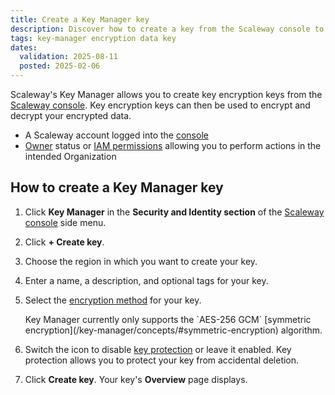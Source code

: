 ```yaml
---
title: Create a Key Manager key
description: Discover how to create a key from the Scaleway console to decrypt your data using Scaleway's Key Manager.
tags: key-manager encryption data key
dates:
  validation: 2025-08-11
  posted: 2025-02-06
---
```



Scaleway's Key Manager allows you to create key encryption keys from the [Scaleway console](https://console.scaleway.com). Key encryption keys can then be used to encrypt and decrypt your encrypted data.

<Requirements />

- A Scaleway account logged into the [console](https://console.scaleway.com)
- [Owner](/iam/concepts/#owner) status or [IAM permissions](/iam/concepts/#permission) allowing you to perform actions in the intended Organization

## How to create a Key Manager key

1. Click **Key Manager** in the **Security and Identity section** of the [Scaleway console](https://console.scaleway.com) side menu.
2. Click **+ Create key**.
3. Choose the region in which you want to create your key.
4. Enter a name, a description, and optional tags for your key.
5. Select the [encryption method](/key-manager/concepts/#encryption-method) for your key.

    <Message type="important">
     Key Manager currently only supports the `AES-256 GCM` [symmetric encryption](/key-manager/concepts/#symmetric-encryption) algorithm.
    </Message>
6. Switch the <Icon name="toggle" /> icon to disable [key protection](/key-manager/concepts/#key-protection) or leave it enabled.
    <Message type="note">
     Key protection allows you to protect your key from accidental deletion.
    </Message>
7. Click **Create key**. Your key's **Overview** page displays.
